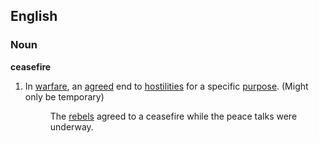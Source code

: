 ==English==
===Noun===
'''ceasefire'''
# In [[warfare]], an [[agreed]] end to [[hostilities]] for a specific [[purpose]].  (Might only be temporary)
#: The [[rebels]] agreed to a ceasefire while the peace talks were underway.